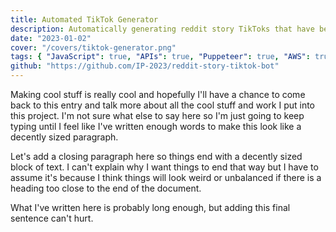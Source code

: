 ```yaml
---
title: Automated TikTok Generator
description: Automatically generating reddit story TikToks that have become so popular.  The app uses the reddit API to get popular posts, puppeteer to screenshot them, AWS Polly to create a TTS voiceover, YouTube API to find background footage, and YTDL-P to download the footage.  All these components are edited together using FFmpeg
date: "2023-01-02"
cover: "/covers/tiktok-generator.png"
tags: { "JavaScript": true, "APIs": true, "Puppeteer": true, "AWS": true, "FFmpeg": true }
github: "https://github.com/IP-2023/reddit-story-tiktok-bot"
---
```


Making cool stuff is really cool and hopefully I'll have a chance to come back to this entry and talk more about all the cool stuff and work I put into this project. I'm not sure what else to say here so I'm just going to keep typing until I feel like I've written enough words to make this look like a decently sized paragraph.

Let's add a closing paragraph here so things end with a decently sized block of text. I can't explain why I want things to end that way but I have to assume it's because I think things will look weird or unbalanced if there is a heading too close to the end of the document.

What I've written here is probably long enough, but adding this final sentence can't hurt.
